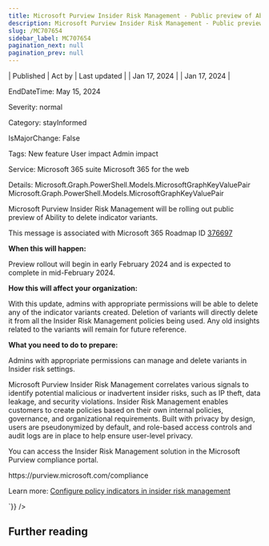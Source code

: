 ```yaml
---
title: Microsoft Purview Insider Risk Management - Public preview of Ability to delete indicator variants
description: Microsoft Purview Insider Risk Management - Public preview of Ability to delete indicator variants
slug: /MC707654
sidebar_label: MC707654
pagination_next: null
pagination_prev: null
---
```



| Published | Act by | Last updated |
| Jan 17, 2024 |  | Jan 17, 2024 |

EndDateTime: May 15, 2024

Severity: normal

Category: stayInformed

IsMajorChange: False

Tags: New feature User impact Admin impact

Service: Microsoft 365 suite Microsoft 365 for the web

Details: Microsoft.Graph.PowerShell.Models.MicrosoftGraphKeyValuePair Microsoft.Graph.PowerShell.Models.MicrosoftGraphKeyValuePair

<div dangerouslySetInnerHTML={{__html:`
<p>Microsoft Purview Insider Risk Management will be rolling out public preview of Ability to delete indicator variants.<br></p>
<p>This message is associated with Microsoft 365 Roadmap ID <a href="https://www.microsoft.com/microsoft-365/roadmap?rtc=1%26filters=&amp;searchterms=376697" target="_blank">376697</a><br></p>

<p><b>When this will happen:</b><br></p>

<p>Preview rollout will begin in early February 2024 and is expected to complete in mid-February 2024.<br></p>

<p><b>How this will affect your organization:</b><br></p>

<p>With this update, admins with appropriate permissions will be able to delete any of the indicator variants created. Deletion of variants will directly delete it from all the Insider Risk Management policies being used. Any old insights related to the variants will remain for future reference.</p><p><b>What you need to do to prepare:</b><br></p>
<p>Admins with appropriate permissions can manage and delete variants in Insider risk settings.
</p><p> 
</p>

<p>Microsoft Purview Insider Risk Management correlates various signals to identify potential malicious or inadvertent insider risks, such as IP theft, data leakage, and security violations. Insider Risk Management enables customers to create policies based on their own internal policies, governance, and organizational requirements. Built with privacy by design, users are pseudonymized by default, and role-based access controls and audit logs are in place to help ensure user-level privacy.<br></p><p>
</p>
<p>You can access the Insider Risk Management solution in the Microsoft Purview compliance portal.<br></p><p>https://purview.microsoft.com/compliance&nbsp;</p><p> 
</p><p>Learn more: <a href="https://learn.microsoft.com/purview/insider-risk-management-settings-policy-indicators?view=o365-worldwide" target="_blank">Configure policy indicators in insider risk management</a>&nbsp;</p>
`}} />

## Further reading
